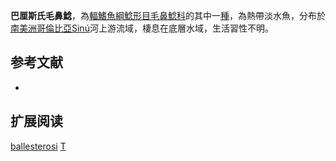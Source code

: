 {{Speciesbox
| name = 巴厘斯氏毛鼻鯰
| image = 
| image_width = 
| status = NE
| status_system = IUCN3.1
| genus = Trichomycterus
| species = ballesterosi
| authority = [[Ardila_Rodríguez|Ardila Rodríguez]], 2011
| synonyms = 
}}

'''巴厘斯氏毛鼻鯰'''，為[[輻鰭魚綱|輻鰭魚綱]][[鯰形目|鯰形目]][[毛鼻鯰科|毛鼻鯰科]]的其中一[[種|種]]，為熱帶淡水魚，分布於[[南美洲|南美洲]][[哥倫比亞|哥倫比亞]]Sinú河上游流域，棲息在底層水域，生活習性不明。

== 参考文献 ==
*{{FishBase_species|genus=Trichomycterus|species|ballesterosi|year=2014|month=10}}

== 扩展阅读 ==
{{refbegin}}
{{wikispecies-inline|Trichomycterus ballesterosi|巴厘斯氏毛鼻鯰}}
{{refend}}
{{Taxonbar|from=Q14504785}}

[[Category:毛鼻鯰属|ballesterosi]]
[[Category:2011年描述的鱼类|T]]

{{鯰形目小作品}}